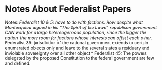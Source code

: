 Notes About Federalist Papers
========================================================

Notes:
*Federalist 10 & 51 have to do with factions.  How despite what Montesquieu argued in his "The Spirit of the Laws", republican government CAN work for a large hetereogeneous population, since the bigger the nation, the more room for factions whose interests can offset each other.  
*Federalist 39:  jurisdiction of the national government extends to certain enumerated objects only and leave to the several states a residuary and inviolable sovereignty over all other object 
* Federalist 45:  The powers delegated by the proposed Constitution to the federal government are 
few and defined.




